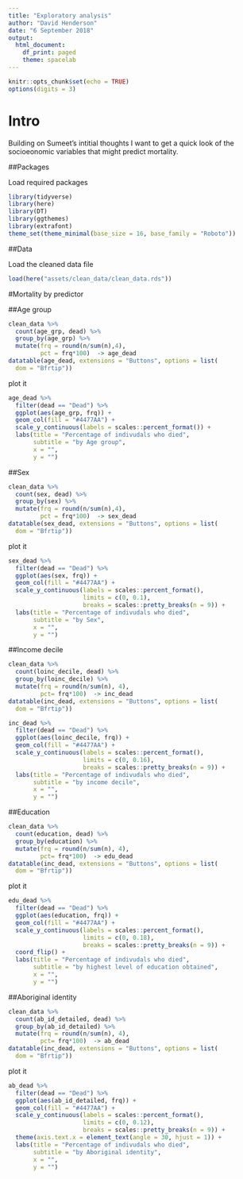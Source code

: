 ```yaml
---
title: "Exploratory analysis"
author: "David Henderson"
date: "6 September 2018"
output:
  html_document:
    df_print: paged
    theme: spacelab
---
```


```r
knitr::opts_chunk$set(echo = TRUE)
options(digits = 3)
```

# Intro

Building on Sumeet's intitial thoughts I want to get a quick look of the socioeonomic variables that might predict mortality.

##Packages

Load required packages

```r
library(tidyverse)
library(here)
library(DT)
library(ggthemes)
library(extrafont)
theme_set(theme_minimal(base_size = 16, base_family = "Roboto"))
```

##Data

Load the cleaned data file

```r
load(here("assets/clean_data/clean_data.rds"))
```


#Mortality by predictor

##Age group

```r
clean_data %>% 
  count(age_grp, dead) %>% 
  group_by(age_grp) %>% 
  mutate(frq = round(n/sum(n),4),
         pct = frq*100)  -> age_dead
datatable(age_dead, extensions = "Buttons", options = list(
  dom = "Bfrtip"))
```

plot it

```r
age_dead %>% 
  filter(dead == "Dead") %>% 
  ggplot(aes(age_grp, frq)) +
  geom_col(fill = "#4477AA") +
  scale_y_continuous(labels = scales::percent_format()) +
  labs(title = "Percentage of indivudals who died",
       subtitle = "by Age group",
       x = "",
       y = "")
```

##Sex

```r
clean_data %>% 
  count(sex, dead) %>% 
  group_by(sex) %>% 
  mutate(frq = round(n/sum(n),4),
         pct = frq*100)  -> sex_dead
datatable(sex_dead, extensions = "Buttons", options = list(
  dom = "Bfrtip"))
```

plot it

```r
sex_dead %>% 
  filter(dead == "Dead") %>% 
  ggplot(aes(sex, frq)) +
  geom_col(fill = "#4477AA") +
  scale_y_continuous(labels = scales::percent_format(),
                     limits = c(0, 0.1),
                     breaks = scales::pretty_breaks(n = 9)) +
  labs(title = "Percentage of indivudals who died",
       subtitle = "by Sex",
       x = "",
       y = "")
```

##Income decile


```r
clean_data %>% 
  count(loinc_decile, dead) %>% 
  group_by(loinc_decile) %>% 
  mutate(frq = round(n/sum(n), 4),
         pct= frq*100)  -> inc_dead
datatable(inc_dead, extensions = "Buttons", options = list(
  dom = "Bfrtip"))
```

```r
inc_dead %>% 
  filter(dead == "Dead") %>% 
  ggplot(aes(loinc_decile, frq)) +
  geom_col(fill = "#4477AA") +
  scale_y_continuous(labels = scales::percent_format(),
                     limits = c(0, 0.16),
                     breaks = scales::pretty_breaks(n = 9)) +
  labs(title = "Percentage of indivudals who died",
       subtitle = "by income decile",
       x = "",
       y = "")
```

##Education

```r
clean_data %>% 
  count(education, dead) %>% 
  group_by(education) %>% 
  mutate(frq = round(n/sum(n), 4),
         pct= frq*100)  -> edu_dead
datatable(inc_dead, extensions = "Buttons", options = list(
  dom = "Bfrtip"))
```

plot it

```r
edu_dead %>% 
  filter(dead == "Dead") %>% 
  ggplot(aes(education, frq)) +
  geom_col(fill = "#4477AA") +
  scale_y_continuous(labels = scales::percent_format(),
                     limits = c(0, 0.18),
                     breaks = scales::pretty_breaks(n = 9)) +
  coord_flip() +
  labs(title = "Percentage of indivudals who died",
       subtitle = "by highest level of education obtained",
       x = "",
       y = "")
```

##Aboriginal identity

```r
clean_data %>% 
  count(ab_id_detailed, dead) %>% 
  group_by(ab_id_detailed) %>% 
  mutate(frq = round(n/sum(n), 4),
         pct= frq*100)  -> ab_dead
datatable(inc_dead, extensions = "Buttons", options = list(
  dom = "Bfrtip"))
```


plot it

```r
ab_dead %>% 
  filter(dead == "Dead") %>% 
  ggplot(aes(ab_id_detailed, frq)) +
  geom_col(fill = "#4477AA") +
  scale_y_continuous(labels = scales::percent_format(),
                     limits = c(0, 0.12),
                     breaks = scales::pretty_breaks(n = 9)) +
  theme(axis.text.x = element_text(angle = 30, hjust = 1)) +
  labs(title = "Percentage of indivudals who died",
       subtitle = "by Aboriginal identity",
       x = "",
       y = "")
```




